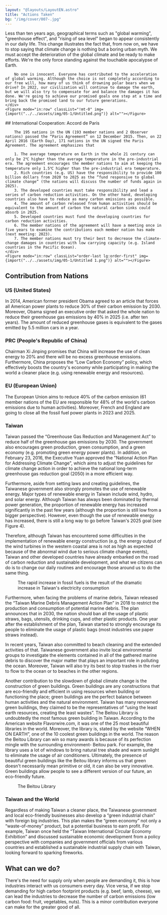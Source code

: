 ```yaml
---
layout: "@layouts/LayoutEN.astro"
title: "Actions Taken"
bg: "/img/cover/007-.jpg"
---
```



<Row>
    <div>
        Less than ten years ago, geographical terms such as "global warming", "greenhouse effect", and "rising of sea level" began to appear consistently in our daily life. This change illustrates the fact that, from now on, we have to stop saying that climate change is nothing but a boring urban myth. We must accept the deterioration of the global climate and be ready to make efforts. We're the only force standing against the touchable apocalypse of Earth.

        No one is innocent. Everyone has contributed to the acceleration of global warming. Although the choice is not completely according to our free will, how many of us think of drowning polar bears when we drive? In 2022, our civilization will continue to damage the earth, but we will also try to compensate for and balance the damages it has done. We're going to achieve our promised goals one step at a time and bring back the promised land to our future generations.
    </div>
    <Figure mode="in:row" classList="!mt-0" img={import("../../assets/img/05-1/Untitled.png")} alt=""></Figure>
</Row>
<Row>
    <div>
        ## International Cooperation: Accord de Paris

        The 195 nations in the UN (193 member nations and 2 Observer nations) passed the “Paris Agreement” on 12 December 2015. Then, on 22 April 2016 (Earth Day), 171 nations in the UN signed the Paris Agreement. The agreement emphasizes that 

        1. The average temperature on Earth in the whole 21 century can only be 2℃ higher than the average temperature in the pre-industrial era. The agreement encourages the member nations to aim at keeping the temperature only 1.5℃ higher than the pre-industrial era temperature.
        2. Rich countries (e.g. US) have the responsibility to provide 100 billion dollars from 2020 to 2025 as the “fund responsive to global climate change” (the nations will discuss the number of funds again in 2025).
        3. The developed countries must take responsibility and lead a series of carbon reduction activities. On the other hand, developing countries also have to reduce as many carbon emissions as possible. 
        4. The amount of carbon released from human activities should be equivalent to the amount of carbon the natural carbon sinks could absorb in 2025.
        5. Developed countries must fund the developing countries for carbon reduction activities.
        6. The member nations of the agreement will have a meeting once in five years to examine the contributions each member nation has made (next meeting: 2023).
        7. The member nations must try their best to decrease the climate-change damages in countries with low carrying capacity (e.g. Island countries in the Pacific Ocean).
    </div>
    <Figure mode="in:row" classList="order-last lg:order-first" img={import("../../assets/img/05-1/Untitled 1.png")} alt=""></Figure>
</Row>


## Contribution from Nations

### US (United States)

In 2014, American former president Obama agreed to an article that forces all American power plants to reduce 30% of their carbon emission by 2030. Moreover, Obama signed an executive order that asked the whole nation to reduce their greenhouse gas emissions by 40% in 2025 (i.e. after ten years). The amount of reduced greenhouse gases is equivalent to the gases emitted by 5.5 million cars in a year. 

### PRC (People's Republic of China)

Chairman Xi Jinping promises that China will increase the use of clean energy to 20% and there will be no excess greenhouse emissions. Furthermore, China proposes the “Low Carbon Economy” policy, which effectively boosts the country's economy while participating in making the world a cleaner place (e.g. using renewable energy and resources).

### EU (European Union)

The European Union aims to reduce 40% of the carbon emission (61 member nations of the EU are responsible for 48% of the world's carbon emissions due to human activities). Moreover, French and England are going to close all the fossil fuel power plants in 2023 and 2025. 

### Taiwan

Taiwan passed the “Greenhouse Gas Reduction and Management Act” to reduce half of the greenhouse gas emissions by 2030. The government also encourages green production, green consumption, and a green economy (e.g. promoting green energy power plants). In addition, on February 23, 2016, the Executive Yuan approved the "National Action Plan for Addressing Climate Change", which aims to adjust the guidelines for climate change action in order to achieve the national long-term greenhouse gas reduction goal (2050) in a more efficient way.

Furthermore, aside from setting laws and creating guidelines, the Taiwanese government also strongly promotes the use of renewable energy. Major types of renewable energy in Taiwan include wind, hydro, and solar energy. Although Taiwan has always been dominated by thermal power generation, the proportion of renewable energy has increased significantly in the past few years (although the proportion is still low from a bigger perspective). However, even though the use of renewable energy has increased, there is still a long way to go before Taiwan's 2025 goal (see Figure 4).

Therefore, although Taiwan has encountered some difficulties in the implementation of renewable energy construction (e.g. the energy output of the wind turbines in the western coastal area is not as high as expected because of the abnormal wind due to serious climate change events), Taiwan and other developed countries have already embarked on the road of carbon reduction and sustainable development, and what we citizens can do is to change our daily routines and encourage those around us to do the same thing.

<Row classList="mb-3">
    <Figure mode="in:row-3" img={import("../../assets/img/05-1/Untitled 2.png")} alt="">The rapid increase in fossil fuels is the result of the dramatic increase in Taiwan's electricity consumption</Figure>
    <Figure mode="in:row-3" img={import("../../assets/img/05-1/Untitled 3.png")} alt=""></Figure>
</Row>

Furthermore, when facing the problems of marine debris, Taiwan released the “Taiwan Marine Debris Management Action Plan” in 2018 to restrict the production and consumption of potential marine debris. The plan announces that in 2030, the nation should ban all the usage of plastic straws, bags, utensils, drinking cups, and other plastic products. One year after the establishment of the plan, Taiwan started to strongly encourage its people to eliminate the usage of plastic bags (most industries use paper straws instead). 

In recent years, Taiwan also committed to beach cleaning and the extended activities of that. Taiwanese government also invite local environmental groups to investigate the elements contained in all of the gathered marine debris to discover the major matter that plays an important role in polluting the ocean. Moreover, Taiwan will also try its best to stop trashes in the river to flow to the ocean or to beaches in the other regions. 

<Row>
    <div>
        Another contribution to the slowdown of global climate change is the construction of green buildings. Green buildings are any constructions that are eco-friendly and efficient in using resources when building or functioning the place; green buildings are the perfect balance between human activities and the natural environment. Taiwan has many renowned green buildings, they claimed to be the representatives of “using the least earth resources, creating the least wastes”. The Beitou Library is undoubtedly the most famous green building in Taiwan. According to the American website Flavorwire.com, it was one of the 25 most beautiful libraries in the world. Moreover, the library is, stated by the website “WHEN ON EARTH”, one of the 10 coolest green buildings in the world. The reason the Beitou Library can win so many awards is because of its perfection mingle with the surrounding environment- Beitou park. For example, the library uses a lot of windows to bring natural tree shade and warm sunlight to eliminate the usage of air conditioners. Ultimately, the presence of beautiful green buildings like the Beitou library informs us that green doesn't necessarily mean primitive or old, it can also be very innovative. Green buildings allow people to see a different version of our future, an eco-friendly future. 
    </div>
    <Figure mode="in:row" img={import("../../assets/img/05-1/Untitled 4.png")} alt="">The Beitou Library</Figure>
</Row>

### Taiwan and the World

Regardless of making Taiwan a cleaner place, the Taiwanese government and local eco-friendly businesses also develop a “green industrial chain” with foreign big industries. This plan makes the “green economy” not only a “waste-of-money” product, but a potential business to earn profit. For example, Taiwan once held the “Taiwan International Circular Economy Exhibition” and discussed sustainable economic development from a policy perspective with companies and government officials from various countries and established a sustainable industrial supply chain with Taiwan, looking forward to sparking fireworks.

## **What can we do?**

There's the need for supply only when people are demanding it, this is how industries interact with us consumers every day. Vice versa, if we stop demanding for high carbon footprint products (e.g. beef, lamb, cheese), we can lead the industries to decrease the number of carbon emissions (low carbon food: fruit, vegetables, nuts). This is a minor contribution everyone can make for the greater good of all. 

<Figure mode="center" img={import("../../assets/img/05-1/Untitled 5.png")} alt="" highQuality="2" imageFit="inside"></Figure>
